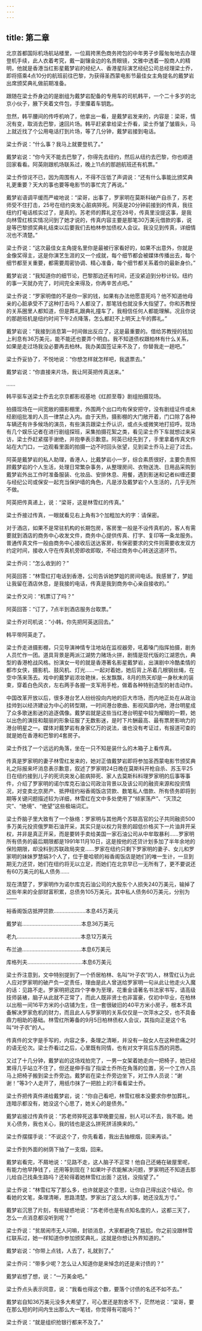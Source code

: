 ```yaml
---
---
---
```

title: 第二章
---




北京首都国际机场航站楼里，一位肩挎黑色商务挎包的中年男子步履匆匆地去办理登机手续，此人衣着考究，戴一副镶金边的名贵眼镜，文雅中透着一股商人的精明，他就是香港当红影星戴梦岩的经纪人、香港星际演艺经纪公司总经理梁士乔，即将搭乘4点10分的航班前往巴黎，为获得圣西蒙电影节最佳女主角提名的戴梦岩出席颁奖典礼做前期准备。

跟随在梁士乔身边的是剧组为戴梦岩配备的专用车的司机韩平，一个二十多岁的北京小伙子，腋下夹着文件包，手里攥着车钥匙。

忽然，韩平腰间的传呼机响了，他拿出一看，是戴梦岩发来的，内容是：梁哥，情况有变，取消去巴黎，速回片场。韩平赶紧拿给梁士乔看，梁士乔皱了皱眉头，马上就近找了个公用电话打到片场，等了几分钟，戴梦岩接到电话。

梁士乔说：“什么事？我马上就要登机了。”

戴梦岩说：“你今天不能去巴黎了，你得先去纽约，然后从纽约去巴黎，你也顺道回家看看。阿英刚跟机场联系过，晚上11点的那趟航班还有机票。”

梁士乔惊诧不已，因为周围有人，不得不压低了声调说：“还有什么事能比颁奖典礼更重要？天大的事也要等电影节的事忙完了再说。”

戴梦岩语调平缓而严峻地说：“梁哥，出事了，罗家明在莫斯科破产自杀了，苏老师受不住打击，25号在纽约突发心脏病猝死。阿英是20分钟前接到的传真，我往纽约打电话核实过了，是真的。苏老师的葬礼定在28号，传真里没提这事，是我向林雪红核实情况问到了她才说的，传真内容主要是那笔30万美元借款的事，说是等巴黎颁奖典礼结束以后要我们去柏林参加债权人会议。我没见到传真，详细情况也不清楚。”

梁士乔说：“这次最佳女主角提名里你是最被行家看好的，如果不出意外，你就是金像奖得主，这是你演艺生涯的又一个成就，每个细节都会被媒体传播出去，每个细节都至关重要，都需要周密协调、精心准备，每个细节都关系着你的最新身价。”

戴梦岩说：“我知道你的细节论，巴黎那边还有时间，还没紧迫到分秒计较。纽约的事一天就办完了，时间完全来得及，你再辛苦点吧。”

梁士乔说：“罗家明借的不是你一家的钱，如果有办法他愿意死吗？他不知道他母亲的心脏承受不了这种打击吗？人都没了，那笔钱也就没多大指望了。你和苏教授的关系圈里人都知道，但是葬礼跟典礼撞车了，我相信任何人都能理解。况且你说的那趟班机是纽约时间下午2点降落，怎么都赶不上明天上午的葬礼。”

戴梦岩说：“我接到消息第一时间做出反应了，这是最重要的。借给苏教授的钱加上利息有36万美元，能不能还也要弄个明白。我不知道债权跟柏林有什么关系，如果是走过场我没必要再去柏林。我办美国签证来不及了，你替我走一趟吧。”

梁士乔妥协了，不悦地说：“你想怎样就怎样吧，我退票去。”

戴梦岩说：“你直接来片场，我让阿英把传真送来。”

……

韩平驱车送梁士乔去北京京都影视基地《红颜至尊》剧组拍摄现场。

拍摄现场在一间宽敞的摄影棚里，外围两个出口均有保安把守，没有剧组证件或未经剧组批准的人员一律禁止入内。由于天热，摄影棚的大门敞开着，门口除了各种车辆还有许多候场的演员，有些演员跟梁士乔认识，或点头或微笑地打招呼。现场有几个娱乐记者在进行剧组探班，采集拍摄花絮之类，看见梁士乔下车就想过来采访，梁士乔赶紧摆手谢绝，并抱拳表示歉意。阿英已经先到了，手里拿着传真文件站在大门口，一边观看里面的拍摄一边不时回头张望，见到梁士乔马上迎了过去。

阿英是戴梦岩的私人助理，香港人，比戴梦岩小一岁，综合素质很好，主要负责照顾戴梦岩的个人生活，处理日常繁杂事务，从整理房间、衣物送洗、日用品采购到戴梦岩外出工作时准备服装、化妆品、安排休息、用餐，遇到影迷和记者纠缠还要与经纪公司或保安一起充当保护墙的角色，凡是涉及戴梦岩个人生活的，几乎无所不做。

阿英把传真递上，说：“梁哥，这是林雪红的传真。”

梁士乔接过传真，一眼就看见右上角有3个加粗加大的字：请保密。

对于酒店，如果不是常驻机构的长期包房，客房里一般是不设传真机的，客人有需要就到酒店的商务中心收发文件，商务中心提供传真、打字、复印等一条龙服务。普通传真文件一般由商务中心接收后送达客房，有保密要求的文件则需要收发双方约定时间，接收人守在传真机旁即收即取，不经过商务中心转送这道环节。

梁士乔问：“怎么收到的？”

阿英回答：“林雪红打电话到香港，公司告诉她梦姐的房间电话。我感冒了，梦姐让我留在酒店休息，是我接的电话，传真是我到商务中心亲自接收的。”

梁士乔又问：“机票订了吗？”

阿英回答：“订了，7点半到酒店服务台取票。”

梁士乔对司机说：“小韩，你先把阿英送回去。”

韩平带阿英走了。

梁士乔走进摄影棚，只见导演神情专注地站在监视器旁，吼着嗓门指挥拍摄，剧务人员忙作一团。道具背景是两派江湖势力赌场火拼，剧情是现代版的江湖恩仇，典型的香港枪战风格。扮演女一号的就是香港著名影星戴梦岩，出演剧中冷酷柔情的都市女侠，摄影机、鼓风机、灯光……一起对着她，她后背上吊着几根钢丝绳，在空中荡来荡去。戏中的戴梦岩浓妆艳抹，长发飘飘，8月的热天却是一身秋末的装束，穿着白色风衣，左右两手各握一支军用手枪，做着各种特别造型的射击动作。

中国改革开放以后，很多港台艺人纷纷投向内地的巨大市场，而内地正处在从政治挂帅到以经济建设为中心的转型期，一时间港台歌曲、影视风靡内地，港台明星成了众多歌迷影迷的追逐偶像。戴梦岩就是这些当红港台明星中较为耀眼的一颗，她以出色的演技和靓丽的形象征服了无数影迷，是时下片酬最高、最有票房影响力的港台明星之一。媒体对戴梦岩有身家亿万的说法，谁也没有考证过，有报道可查的就是她在香港和巴黎的4套房子。

梁士乔找了一个远远的角落，坐在一只不知是装什么的木箱子上看传真。

传真是罗家明的妻子林雪红发来的，她对正值戴梦岩即将参加圣西蒙电影节颁奖典礼之际报来坏消息表示歉意，叙述了罗家明24日晚在莫斯科开枪自杀、苏玉平25日在纽约接到儿子的死讯突发心脏病猝死、家人去莫斯科料理罗家明的后事等事件，介绍了罗家明的诺尔库克石油公司政治背景以及该公司的融资来源和投资情况，对变卖北京房产、抵押纽约裕香阁饭店贷款、数笔私人借款、所有债务即将到期等关键问题描述较为详细，林雪红在文中多处使用了“倾家荡产”、“灭顶之灾”、“绝境”、“绝望”这些极端词汇。

梁士乔脑子里大致有了一个脉络：罗家明与其他两个苏联高官的公子共同融资500多万美元投资俄罗斯石油开采，其实只是以权力背景的超低价格买下一片油井开采权，并非是真正开采，而是要转手卖给美国一家石油公司从中牟取暴利……罗家明所有债务的最后期限都是1991年11月10日，这是按他的还贷计划多加了半年余地的保险期限，却没料到苏联政局突变……罗家在纽约只剩下罗家明的妻子、女儿和罗家明的妹妹罗慧娟3个人了，位于曼哈顿的裕香阁饭店是她们的唯一生计，一旦到期无力还贷，她们在纽约将无以立足，而她们在北京早已一无所有了，更不要说还有60万美元的私人债务……

现在清楚了，罗家明作为诺尔库克石油公司的大股东个人损失240万美元，输掉了这些年来的全部财富积累，总债务105万美元，其中私人债务60万美元，分别为——

裕香阁饭店抵押贷款…………………本息45万美元

戴梦岩…………………………………本息36万美元

老九……………………………………本息12万美元

布兰迪…………………………………本息6万美元

库格列夫………………………………本息6万美元

梁士乔注意到，文中特别提到了一个侨居柏林、名叫“叶子农”的人，林雪红认为此人应对罗家明的破产负一定责任，理由是此人曾送给罗家明一句从此让他走火入魔的话：见路不走。罗家明把这四个字奉为至理，花重金请著名书法家书写，请高级技师装裱，脑子从此就不正常了，而此人既非贤士也非富豪，仅初中毕业，在柏林以出租一间16平方米的小店铺为生，住一套很破旧的40平方米小房子，根本不具备解决罗家危机的财力，而且此人与罗家明的关系仅仅是一次萍水之交，也不具备鼎力相助的基础。林雪红所筹备的9月5日柏林债权人会议，其指向正是这个名叫“叶子农”的人。

传真件的文字是手写的，内容之多，条理之清晰，并没有一般女人在这种悲痛之时的语无伦次。梁士乔看过之后，心里既有同情，也有对文字背后东西的洞悉。

又过了十几分钟，戴梦岩的这场戏拍完了，一男一女架着她走向一把椅子，她已经累得几乎站立不住了，但还是伸手指了指梁士乔所在角落的位置，另一个工作人员马上把椅子搬到梁士乔旁边。戴梦岩在梁士乔旁边坐下，对工作人员说：“谢谢！”等3个人走开了，用纸巾抹了一把脸上的汗看看梁士乔。

梁士乔把传真件递给戴梦岩，说：“你自己看吧，林雪红根本没要求你参加葬礼，连暗示都没有，她没这个心思了，她关心的是债务。”

戴梦岩接过传真件说：“苏老师猝死这事早晚要见报，别人可以不去，我不能。她关心债务，我也关心，我的钱也是这么拼死拼活换来的。”

梁士乔摆摆手说：“不说这个了，你先看着，我出去抽根烟，回来再谈。”

梁士乔到外面的树荫下抽了一支烟，回来。

戴梦岩看完，不屑地说：“见路不走，这人脑子不正常！他自己还蜷在破屋里呢，有能力他早挣钱了，还用等到现在？如果叶子农能解决问题，罗家明还不知道去那儿给自己找条生路吗？还轮得着她林雪红出面？这钱，没指望了。”

梁士乔说：“林雪红写了那么多，也许就是这个意思，让你自己得出这个结论。你看她的文笔，条理清晰，思路清楚。罗家出了这么大的事，她还没乱方寸。”

戴梦岩沉思了片刻，有些疑惑地说：“苏老师也是有点知名度的人，这都三天了，怎么一点消息都没听到呢？”

梁士乔说：“贫居闹市无人问嘛，封锁消息，大家都避免了尴尬。你之前没跟林雪红联系过，她一样知道你参加颁奖典礼，这就是你想让外界知道的。”

戴梦岩说：“你带上点钱，人去了，礼就到了。”

梁士乔问：“带多少呢？怎么让人知道你是来悼念的还是来讨债的？”

戴梦岩想了想，说：“一万美金吧。”

梁士乔点头表示同意，说：“我看也得这个数，要落个讨债的名还不如不去。”

戴梦岩自知36万美元没多大希望了，可心里还是割舍不下，茫然地说：“梁哥，要在那么短的时间内生出那么大一笔钱，你觉得有可能吗？”

梁士乔说：“就是组织抢银行都来不及了。”